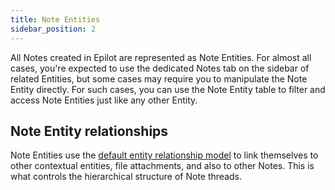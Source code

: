```yaml
---
title: Note Entities 
sidebar_position: 2
---
```


All Notes created in Epilot are represented as Note Entities. For almost all cases, you're expected to use the dedicated Notes tab on the sidebar of related Entities, but some cases may require you to manipulate the Note Entity directly. For such cases, you can use the Note Entity table to filter and access Note Entities just like any other Entity.

## Note Entity relationships

Note Entities use the [default entity relationship model](/docs/entities/relations) to link themselves to other contextual entities, file attachments, and also to other Notes. This is what controls the hierarchical structure of Note threads.